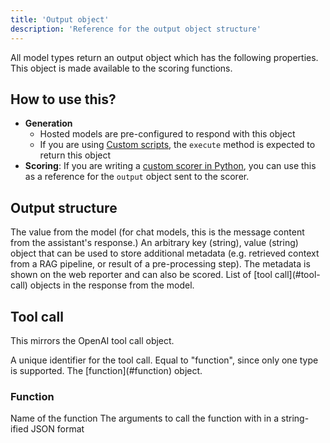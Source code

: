 ```yaml
---
title: 'Output object'
description: 'Reference for the output object structure'
---
```


All model types return an output object which has the following
properties. This object is made available to the scoring functions.

## How to use this?

- **Generation**
  - Hosted models are pre-configured to respond with this object
  - If you are using [Custom scripts](../models/custom), the `execute` method is
    expected to return this object
- **Scoring**: If you are writing a [custom scorer in Python](../scoring/python), you can use this
  as a reference for the `output` object sent to the scorer.

## Output structure

<ParamField body="value" type="string" required>
  The value from the model (for chat models, this is the message content from the
  assistant's response.)
</ParamField>
<ParamField body="metadata" type="object">
  An arbitrary key (string), value (string) object that can be used to store additional metadata
  (e.g. retrieved context from a RAG pipeline, or result of a pre-processing step). The
  metadata is shown on the web reporter and can also be scored.
</ParamField>
<ParamField body="tool_calls" type="object[]">
  List of [tool call](#tool-call) objects in the response from the model.
</ParamField>

## Tool call

This mirrors the OpenAI tool call object.

<ParamField body="id" type="string" required>
  A unique identifier for the tool call.
</ParamField>
<ParamField body="type" type="string">
  Equal to "function", since only one type is supported.
</ParamField>
<ParamField body="function" type="object">
  The [function](#function) object.
</ParamField>

### Function

<ParamField body="name" type="string" required>
  Name of the function
</ParamField>
<ParamField body="arguments" type="string" string>
  The arguments to call the function with in a string-ified JSON format
</ParamField>
